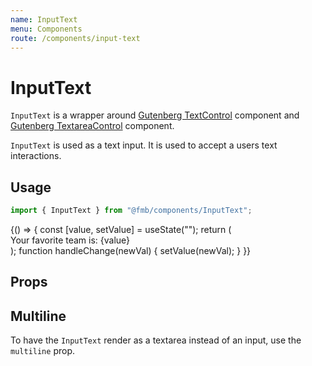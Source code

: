 ```yaml
---
name: InputText
menu: Components
route: /components/input-text
---
```



# InputText

`InputText` is a wrapper around
[Gutenberg TextControl](https://github.com/WordPress/gutenberg/tree/master/packages/components/src/text-control)
component and
[Gutenberg TextareaControl](https://github.com/WordPress/gutenberg/tree/master/packages/components/src/textarea-control)
component.

`InputText` is used as a text input. It is used to accept a users text
interactions.

## Usage

```ts
import { InputText } from "@fmb/components/InputText";
```

<Playground>
  {() => {
    const [value, setValue] = useState("");
    return (
      <div>
        <InputText
          placeholder="Who is your favorite basketball team?"
          onChange={handleChange}
        />
        Your favorite team is: {value}
      </div>
    );
    function handleChange(newVal) {
      setValue(newVal);
    }
  }}
</Playground>

## Props

<Props of={InputText} />

## Multiline

To have the `InputText` render as a textarea instead of an input, use the
`multiline` prop.

<Playground>
  <InputText placeholder="Write me an essay" multiline />
</Playground>
